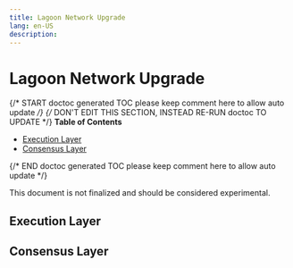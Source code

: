 ```yaml
---
title: Lagoon Network Upgrade
lang: en-US
description:
---
```


# Lagoon Network Upgrade

{/* START doctoc generated TOC please keep comment here to allow auto update */}
{/* DON'T EDIT THIS SECTION, INSTEAD RE-RUN doctoc TO UPDATE */}
**Table of Contents**

- [Execution Layer](#execution-layer)
- [Consensus Layer](#consensus-layer)

{/* END doctoc generated TOC please keep comment here to allow auto update */}

This document is not finalized and should be considered experimental.

## Execution Layer

## Consensus Layer
